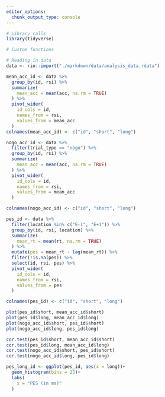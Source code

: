 ```yaml
---
editor_options:
  chunk_output_type: console
---
```

```r
# Library calls
library(tidyverse)

```

```r
# Custom functions

```

```r
# Reading in data
data <- rio::import("./markdown/data/analysis_data.rdata")
```

```r
mean_acc_id <- data %>% 
  group_by(id, rsi) %>% 
  summarize(
    mean_acc = mean(acc, na.rm = TRUE)
  ) %>% 
  pivot_wider(
    id_cols = id,
    names_from = rsi,
    values_from = mean_acc
  )
colnames(mean_acc_id) <- c("id", "short", "long")

nogo_acc_id <- data %>% 
  filter(trial_type == "nogo") %>% 
  group_by(id, rsi) %>% 
  summarize(
    mean_acc = mean(acc, na.rm = TRUE)
  ) %>% 
  pivot_wider(
    id_cols = id,
    names_from = rsi,
    values_from = mean_acc
  )

colnames(nogo_acc_id) <- c("id", "short", "long")

pes_id <- data %>% 
  filter(location %in% c("E-1", "E+1")) %>% 
  group_by(id, rsi, location) %>% 
  summarize(
    mean_rt = mean(rt, na.rm = TRUE)
  ) %>% 
  mutate(pes = mean_rt - lag(mean_rt)) %>% 
  filter(!is.na(pes)) %>% 
  select(id, rsi, pes) %>% 
  pivot_wider(
    id_cols = id,
    names_from = rsi,
    values_from = pes
  )

colnames(pes_id) <- c("id", "short", "long")

plot(pes_id$short, mean_acc_id$short)
plot(pes_id$long, mean_acc_id$long)
plot(nogo_acc_id$short, pes_id$short)
plot(nogo_acc_id$long, pes_id$long)

cor.test(pes_id$short, mean_acc_id$short)
cor.test(pes_id$long, mean_acc_id$long)
cor.test(nogo_acc_id$short, pes_id$short)
cor.test(nogo_acc_id$long, pes_id$long)

pes_long_id <- ggplot(pes_id, aes(x = long))+
  geom_histogram(bins = 25)+
  labs(
    x = "PES (in ms)"
  )
```

